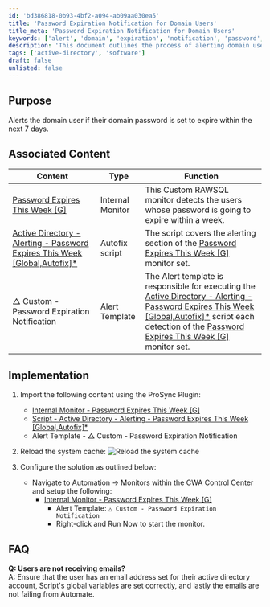 ```yaml
---
id: 'bd386818-0b93-4bf2-a094-ab09aa030ea5'
title: 'Password Expiration Notification for Domain Users'
title_meta: 'Password Expiration Notification for Domain Users'
keywords: ['alert', 'domain', 'expiration', 'notification', 'password', 'user']
description: 'This document outlines the process of alerting domain users when their passwords are set to expire within the next 7 days. It includes associated content, implementation steps, and troubleshooting FAQs to ensure users receive timely notifications.'
tags: ['active-directory', 'software']
draft: false
unlisted: false
---
```

## Purpose

Alerts the domain user if their domain password is set to expire within the next 7 days.

## Associated Content

| Content                                                                                          | Type               | Function                                                                                                         |
|--------------------------------------------------------------------------------------------------|--------------------|------------------------------------------------------------------------------------------------------------------|
| [Password Expires This Week [G]](https://proval.itglue.com/DOC-5078775-8041377)                | Internal Monitor    | This Custom RAWSQL monitor detects the users whose password is going to expire within a week.                  |
| [Active Directory - Alerting - Password Expires This Week [Global,Autofix]*](https://proval.itglue.com/DOC-5078775-11713518) | Autofix script      | The script covers the alerting section of the [Password Expires This Week [G]](https://proval.itglue.com/DOC-5078775-8041377) monitor set. |
| △ Custom - Password Expiration Notification                                                      | Alert Template      | The Alert template is responsible for executing the [Active Directory - Alerting - Password Expires This Week [Global,Autofix]*](https://proval.itglue.com/DOC-5078775-11713518) script each detection of the [Password Expires This Week [G]](https://proval.itglue.com/DOC-5078775-8041377) monitor set. |

## Implementation

1. Import the following content using the ProSync Plugin:
   - [Internal Monitor - Password Expires This Week [G]](https://proval.itglue.com/DOC-5078775-8041377)
   - [Script - Active Directory - Alerting - Password Expires This Week [Global,Autofix]*](https://proval.itglue.com/DOC-5078775-11713518)
   - Alert Template - △ Custom - Password Expiration Notification

2. Reload the system cache:
   ![Reload the system cache](../../static/img/Active-Directory---Password-Expires-This-Week/image_1.png)

3. Configure the solution as outlined below:
   - Navigate to Automation → Monitors within the CWA Control Center and setup the following:
     - [Internal Monitor - Password Expires This Week [G]](https://proval.itglue.com/DOC-5078775-8041377)
       - Alert Template: `△ Custom - Password Expiration Notification`
       - Right-click and Run Now to start the monitor.

## FAQ

**Q: Users are not receiving emails?**  
A: Ensure that the user has an email address set for their active directory account, Script's global variables are set correctly, and lastly the emails are not failing from Automate.











